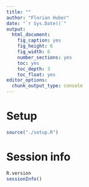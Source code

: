 ```yaml
---
title: ""
author: "Florian Huber"
date: "`r Sys.Date()`"
output:
  html_document:
    fig_caption: yes
    fig_height: 6
    fig_width: 6
    number_sections: yes
    toc: yes
    toc_depth: 3
    toc_float: yes
editor_options: 
  chunk_output_type: console
---
```


# Setup

```r
source("./setup.R")
```


# Session info

```r
R.version
sessionInfo()
```

